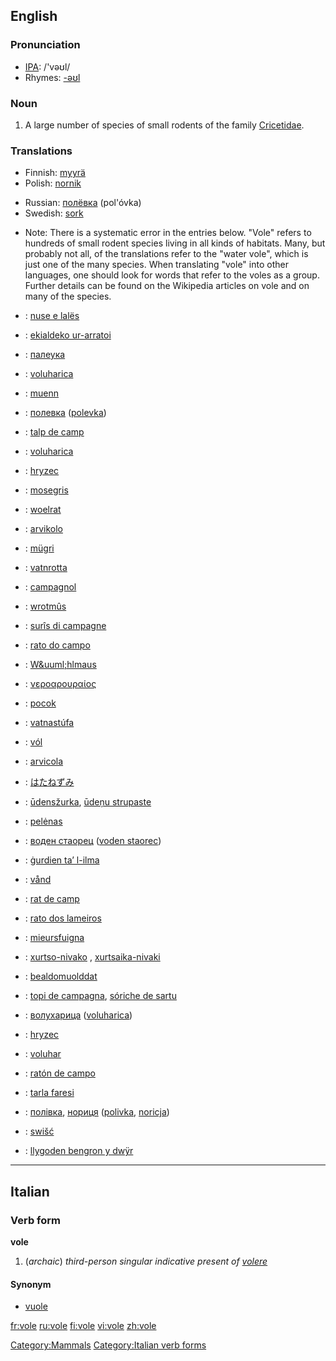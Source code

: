 {{wikipedia}}
==English==
===Pronunciation===
*[[w:IPA|IPA]]: /'vəʊl/
*Rhymes: [[Rhymes:English:-əʊl|-əʊl]]

===Noun===
{{en-noun}}

# A large number of species of small rodents of the family [[Cricetidae]].

===Translations===
{{trans-top|vole}}
*Finnish: [[myyrä]]
*Polish: [[nornik]] {{m}}
{{trans-mid}}
*Russian: [[полёвка]] (pol'óvka) {{f}}
*Swedish: [[sork]]
{{trans-bottom}}

{{checktrans}}
*Note: There is a systematic error in the entries below. "Vole" refers to hundreds of small rodent species living in all kinds of habitats. Many, but probably not all, of the translations refer to the "water vole", which is just one of the many species. When translating "vole" into other languages, one should look for words that refer to the voles as a group. Further details can be found on the Wikipedia articles on vole and on many of the species.
{{trans-top|translations to be checked}}
*{{ttbc|Albanian}}: [[nuse e lalës]]
*{{ttbc|Basque}}: [[ekialdeko ur-arratoi]]
*{{ttbc|Belarussian}}: [[палеука]]
*{{ttbc|Bosnian}}: [[voluharica]] {{f}}
*{{ttbc|Breton}}: [[muenn]]
*{{ttbc|Bulgarian}}: [[полевка]] ([[polevka]])
*{{ttbc|Catalan}}: [[talp de camp]]
*{{ttbc|Croatian}}: [[voluharica]]
*{{ttbc|Czech}}: [[hryzec]]
*{{ttbc|Danish}}: [[mosegris]]
*{{ttbc|Dutch}}: [[woelrat]] {{f}}
*{{ttbc|Esperanto}}: [[arvikolo]]
*{{ttbc|Estonian}}: [[mügri]]
*{{ttbc|Faroese}}: [[vatnrotta]]
*{{ttbc|French}}: [[campagnol]] {{m}}
*{{ttbc|Frisian}}: [[wrotmûs]]
*{{ttbc|Friulian}}: [[surîs di campagne]]
*{{ttbc|Gallegan}}: [[rato do campo]]
*{{ttbc|German}}: [[W&uuml;hlmaus]] {{f}}
*{{ttbc|Greek}}: [[νεροαρουραίος]] '' ''
*{{ttbc|Hungarian}}: [[pocok]]
*{{ttbc|Icelandic}}: [[vatnastúfa]]
*{{ttbc|Irish}}: [[vól]]
*{{ttbc|Italian}}: [[arvicola]] '' ''
{{trans-mid}}
*{{ttbc|Japanese}}: [[はたねずみ]]
*{{ttbc|Latvian}}: [[ūdensžurka]], [[ūdeņu strupaste]]
*{{ttbc|Lithuanian}}: [[pelėnas]]
*{{ttbc|Macedonian}}: [[воден стаорец]] ([[voden staorec]])
*{{ttbc|Maltese}}: [[ġurdien ta’ l-ilma]]
*{{ttbc|Norwegian}}: [[vånd]]
*{{ttbc|Occitan}}: [[rat de camp]]
*{{ttbc|Portuguese}}: [[rato dos lameiros]]
*{{ttbc|Romansh}}: [[mieursfuigna]]
*{{ttbc|Romany}}: [[xurtso-nivako]] {{m}}, [[xurtsaika-nivaki]]  {{f}}
*{{ttbc|Sami}}: [[bealdomuolddat]]
*{{ttbc|Sardinian}}: [[topi de campagna]], [[sóriche de sartu]]
*{{ttbc|Serbian}}: [[волухарица]] ([[voluharica]])
*{{ttbc|Slovak}}: [[hryzec]]
*{{ttbc|Slovenian}}: [[voluhar]] {{m}}
*{{ttbc|Spanish}}: [[ratón de campo]] {{m}}
*{{ttbc|Turkish}}: [[tarla faresi]]
*{{ttbc|Ukrainian}}: [[полiвка]], [[нориця]] ([[polivka]], [[noricja]])
*{{ttbc|Upper Sorbian}}: [[swišć]]
*{{ttbc|Welsh}}: [[llygoden bengron y dwÿr]]
{{trans-bottom}}

----

==Italian==
===Verb form===
'''vole'''
# (''archaic'') ''third-person singular indicative present of [[volere]]''

====Synonym====
*[[vuole]]


[[Category:Mammals]]
[[Category:Italian verb forms]]

[[fr:vole]]
[[ru:vole]]
[[fi:vole]]
[[vi:vole]]
[[zh:vole]]